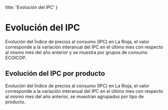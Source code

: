 
  title: 'Evolución del IPC'
}

# Evolución del IPC

Evolución del Índice de precios al consumo (IPC) en La Rioja, el valor corresponde a la variación interanual del IPC en el último mes con respecto al mismo mes del año anterior y se muestra por grupos de consumo ECOICOP.

<IPCCurrentPeriod originUrl="https://web.larioja.org/dato-abierto/datoabierto?n=opd-57" />

## Evolución del IPC por producto

Evolución del Índice de precios al consumo (IPC) en La Rioja, el valor corresponde a la variación interanual del IPC en el último mes con respecto al mismo mes del año anterior, se muestran agrupados por tipo de producto.

<IPCByProductType originUrl="https://web.larioja.org/dato-abierto/datoabierto?n=opd-124" />
